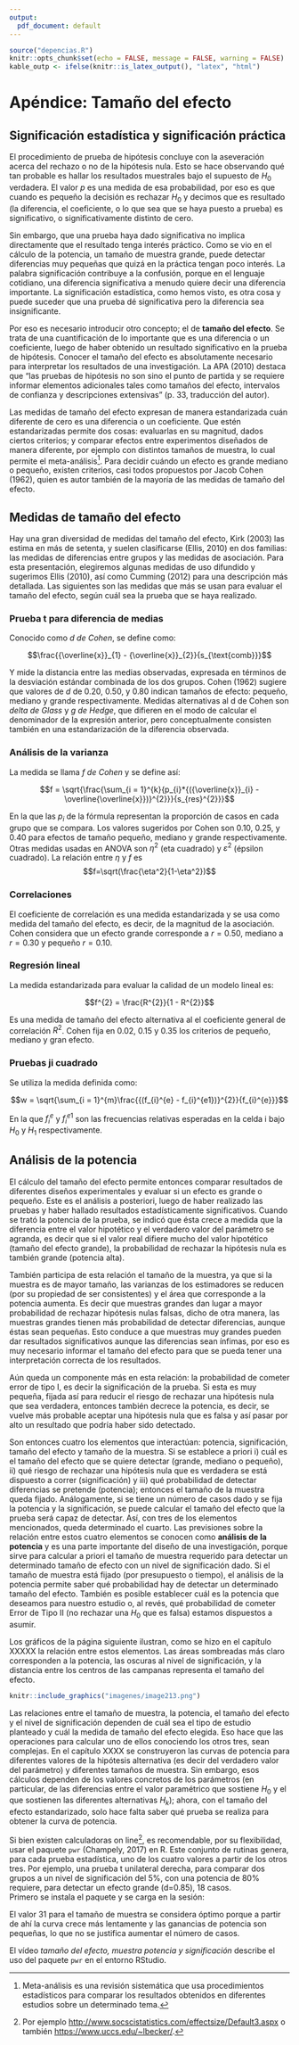 ```yaml
---
output:
  pdf_document: default
---
```


```r
source("depencias.R")
knitr::opts_chunk$set(echo = FALSE, message = FALSE, warning = FALSE)
kable_outp <- ifelse(knitr::is_latex_output(), "latex", "html")
```

# Apéndice: Tamaño del efecto

## Significación estadística y significación práctica

El procedimiento de prueba de hipótesis concluye con la aseveración
acerca del rechazo o no de la hipótesis nula. Esto se hace observando
qué tan probable es hallar los resultados muestrales bajo el supuesto de
$H_0$ verdadera. El valor $p$ es una medida de esa probabilidad, por eso es
que cuando es pequeño la decisión es rechazar $H_0$ y decimos que es
resultado (la diferencia, el coeficiente, o lo que sea que se haya
puesto a prueba) es significativo, o significativamente distinto de
cero.

Sin embargo, que una prueba haya dado significativa no implica
directamente que el resultado tenga interés práctico. Como se vio en el
cálculo de la potencia, un tamaño de muestra grande, puede detectar
diferencias muy pequeñas que quizá en la práctica tengan poco interés.
La palabra significación contribuye a la confusión, porque en el
lenguaje cotidiano, una diferencia significativa a menudo quiere decir
una diferencia importante. La significación estadística, como hemos
visto, es otra cosa y puede suceder que una prueba dé significativa pero
la diferencia sea insignificante.

Por eso es necesario introducir otro concepto; el de **tamaño del efecto**. Se trata de una cuantificación de lo importante que es una
diferencia o un coeficiente, luego de haber obtenido un resultado
significativo en la prueba de hipótesis. Conocer el tamaño del efecto es
absolutamente necesario para interpretar los resultados de una
investigación. La APA (2010) destaca que "las pruebas de hipótesis no son sino el punto de partida y se requiere informar elementos adicionales tales como tamaños del efecto, intervalos de confianza y descripciones extensivas" (p. 33, traducción del autor).

Las medidas de tamaño del efecto expresan de manera estandarizada cuán
diferente de cero es una diferencia o un coeficiente. Que estén
estandarizadas permite dos cosas: evaluarlas en su magnitud, dados
ciertos criterios; y comparar efectos entre experimentos diseñados de
manera diferente, por ejemplo con distintos tamaños de muestra, lo cual
permite el meta-análisis[^113]. Para decidir cuándo un efecto es grande
mediano o pequeño, existen criterios, casi todos propuestos por Jacob
Cohen (1962), quien es autor también de la mayoría de las medidas de
tamaño del efecto.

## Medidas de tamaño del efecto

Hay una gran diversidad de medidas del tamaño del efecto, Kirk (2003)
las estima en más de setenta, y suelen clasificarse (Ellis, 2010) en dos
familias: las medidas de diferencias entre grupos y las medidas de
asociación. Para esta presentación, elegiremos algunas medidas de uso
difundido y sugerimos Ellis (2010), así como Cumming (2012) para una
descripción más detallada. Las siguientes son las medidas que más se
usan para evaluar el tamaño del efecto, según cuál sea la prueba que se
haya realizado.

### Prueba t para diferencia de medias

Conocido como *d de Cohen*, se define como:

$$\frac{{\overline{x}}_{1} - {\overline{x}}_{2}}{s_{\text{comb}}}$$

Y mide la distancia entre las medias observadas, expresada en términos
de la desviación estándar combinada de los dos grupos. Cohen (1962)
sugiere que valores de $d$ de 0.20, 0.50, y 0.80 indican tamaños de
efecto: pequeño, mediano y grande respectivamente. Medidas alternativas
al d de Cohen son *delta de Glass* y *g de Hedge*, que difieren en el
modo de calcular el denominador de la expresión anterior, pero
conceptualmente consisten también en una estandarización de la
diferencia observada.

### Análisis de la varianza

La medida se llama *f de Cohen* y se define así:

$$f = \sqrt{\frac{\sum_{i = 1}^{k}{p_{i}*{({\overline{x}}_{i} - \overline{\overline{x}})}^{2}}}{s_{res}^{2}}}$$

En la que las $p_{i}$ de la fórmula representan la proporción de casos
en cada grupo que se compara. Los valores sugeridos por Cohen son 0.10,
0.25, y 0.40 para efectos de tamaño pequeño, mediano y grande
respectivamente. Otras medidas usadas en ANOVA son $\eta^{2}$ (eta
cuadrado) y $\varepsilon^{2}$ (épsilon cuadrado). La relación entre $\eta$ y $f$ es $$f=\sqrt(\frac{\eta^2}{1-\eta^2})$$

### Correlaciones

El coeficiente de correlación es una medida estandarizada y se usa como
medida del tamaño del efecto, es decir, de la magnitud de la asociación.
Cohen considera que un efecto grande corresponde a $r = 0.50$, mediano a
$r = 0.30$ y pequeño $r = 0.10$.


### Regresión lineal

La medida estandarizada para evaluar la calidad de un modelo lineal es:

$$f^{2} = \frac{R^{2}}{1 - R^{2}}$$

Es una medida de tamaño del efecto alternativa al el coeficiente general
de correlación $R^{2}$. Cohen fija en 0.02, 0.15 y 0.35 los criterios de
pequeño, mediano y gran efecto.


### Pruebas ji cuadrado


Se utiliza la medida definida como:

$$w = \sqrt{\sum_{i = 1}^{m}\frac{{(f_{i}^{e} - f_{i}^{e1})}^{2}}{f_{i}^{e}}}$$

En la que $f_{i}^{e}$ y $f_{i}^{e1}$ son las frecuencias relativas
esperadas en la celda i bajo $H_0$ y $H_1$ respectivamente.


## Análisis de la potencia

El cálculo del tamaño del efecto permite entonces comparar resultados de
diferentes diseños experimentales y evaluar si un efecto es grande o
pequeño. Este es el análisis a posteriori, luego de haber realizado las
pruebas y haber hallado resultados estadísticamente significativos.
Cuando se trató la potencia de la prueba, se indicó que ésta crece a
medida que la diferencia entre el valor hipotético y el verdadero valor
del parámetro se agranda, es decir que si el valor real difiere mucho
del valor hipotético (tamaño del efecto grande), la probabilidad de
rechazar la hipótesis nula es también grande (potencia alta).

También participa de esta relación el tamaño de la muestra, ya que si la
muestra es de mayor tamaño, las varianzas de los estimadores se reducen
(por su propiedad de ser consistentes) y el área que corresponde a la potencia aumenta. Es decir
que muestras grandes dan lugar a mayor probabilidad de rechazar
hipótesis nulas falsas, dicho de otra manera, las muestras grandes
tienen más probabilidad de detectar diferencias, aunque éstas sean
pequeñas. Esto conduce a que muestras muy grandes pueden dar resultados
significativos aunque las diferencias sean ínfimas, por eso es muy
necesario informar el tamaño del efecto para que se pueda tener una
interpretación correcta de los resultados.  

Aún queda un componente más en esta relación: la probabilidad de cometer
error de tipo I, es decir la significación de la prueba. Si esta es muy
pequeña, fijada así para reducir el riesgo de rechazar una hipótesis
nula que sea verdadera, entonces también decrece la potencia, es decir,
se vuelve más probable aceptar una hipótesis nula que es falsa y así
pasar por alto un resultado que podría haber sido detectado.  

Son entonces cuatro los elementos que interactúan: potencia,
significación, tamaño del efecto y tamaño de la muestra. Si se establece
a priori i) cuál es el tamaño del efecto que se quiere detectar (grande,
mediano o pequeño), ii) qué riesgo de rechazar una hipótesis nula que es
verdadera se está dispuesto a correr (significación) y iii) qué
probabilidad de detectar diferencias se pretende (potencia); entonces el
tamaño de la muestra queda fijado. Análogamente, si se tiene un número
de casos dado y se fija la potencia y la significación, se puede
calcular el tamaño del efecto que la prueba será capaz de detectar. Así,
con tres de los elementos mencionados, queda determinado el cuarto. Las
previsiones sobre la relación entre estos cuatro elementos se conocen
como **análisis de la potencia** y es una parte importante del diseño de
una investigación, porque sirve para calcular a priori el tamaño de
muestra requerido para detectar un determinado tamaño de efecto con un
nivel de significación dado. Si el tamaño de muestra está fijado (por
presupuesto o tiempo), el análisis de la potencia permite saber qué
probabilidad hay de detectar un determinado tamaño del efecto. También
es posible establecer cuál es la potencia que deseamos para nuestro
estudio o, al revés, qué probabilidad de cometer Error de Tipo II (no
rechazar una $H_0$ que es falsa) estamos dispuestos a asumir.

Los gráficos de la página siguiente ilustran, como se hizo en el
capítulo XXXXX la relación entre estos elementos. Las áreas sombreadas más
claro corresponden a la potencia, las oscuras al nivel de significación,
y la distancia entre los centros de las campanas representa el tamaño
del efecto.

<!--muy dificileste gráfico-->
```r
knitr::include_graphics("imagenes/image213.png")
```

Las relaciones entre el tamaño de muestra, la potencia, el tamaño del
efecto y el nivel de significación dependen de cuál sea el tipo de
estudio planteado y cuál la medida de tamaño del efecto elegida. Eso
hace que las operaciones para calcular uno de ellos conociendo los otros
tres, sean complejas. En el capítulo XXXX se construyeron las curvas de
potencia para diferentes valores de la hipótesis alternativa (es decir
del verdadero valor del parámetro) y diferentes tamaños de muestra. Sin
embargo, esos cálculos dependen de los valores concretos de los
parámetros (en particular, de las diferencias entre el valor paramétrico
que sostiene $H_0$ y el que sostienen las diferentes alternativas $H_k$);
ahora, con el tamaño del efecto estandarizado, solo hace falta saber qué
prueba se realiza para obtener la curva de potencia.

Si bien existen calculadoras on line[^114], es recomendable, por su
flexibilidad, usar el paquete `pwr` (Champely, 2017) en R. Este conjunto
de rutinas genera, para cada prueba estadística, uno de los cuatro
valores a partir de los otros tres. Por ejemplo, una prueba t unilateral
derecha, para comparar dos grupos a un nivel de significación del 5%,
con una potencia de 80% requiere, para detectar un efecto grande
(d=0.85), 18 casos.  
Primero se instala el paquete y se carga en la sesión:
<!--otra vez lo mismo con pwr, va a un sccript lo que falta acá-->



El valor 31 para el tamaño de muestra se considera óptimo porque a
partir de ahí la curva crece más lentamente y las ganancias de potencia
son pequeñas, lo que no se justifica aumentar el número de casos.

El vídeo *tamaño del efecto, muestra potencia y significación* describe
el uso del paquete `pwr` en el entorno RStudio.

[^113]: Meta-análisis es una revisión sistemática que usa procedimientos estadísticos para comparar los resultados obtenidos en diferentes estudios sobre un determinado tema.

[^114]: Por ejemplo [http://www.socscistatistics.com/effectsize/Default3.aspx](http://www.socscistatistics.com/effectsize/Default3.aspx) o también [https://www.uccs.edu/~lbecker/](https://www.uccs.edu/~lbecker/).
